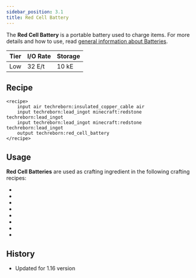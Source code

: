 ```yaml
---
sidebar_position: 3.1
title: Red Cell Battery
---
```


<ItemImage file="red_cell_battery" alt="Red Cell Battery" size="200" />

The **Red Cell Battery** is a portable battery used to charge items. For more details and how to use, read [general information about Batteries](/docs/items/battery).

| Tier | I/O Rate | Storage |
| ---- | -------- | ------- |
| Low  | 32 E/t   | 10 kE   |

## Recipe

```
<recipe>
    input air techreborn:insulated_copper_cable air
    input techreborn:lead_ingot minecraft:redstone techreborn:lead_ingot
    input techreborn:lead_ingot minecraft:redstone techreborn:lead_ingot
    output techreborn:red_cell_battery
</recipe>
```

## Usage

**Red Cell Batteries** are used as crafting ingredient in the following crafting recipes:

- <McItem slug="techreborn:battery_box"/>
- <McItem slug="techreborn:basic_chainsaw"/>
- <McItem slug="techreborn:basic_drill"/>
- <McItem slug="techreborn:basic_jackhammer"/>
- <McItem slug="techreborn:electric_treetap"/>
- <McItem slug="techreborn:rock_cutter"/>
- <McItem slug="techreborn:energy_storage_upgrade"/>
- <McItem slug="techreborn:generator"/>

## History

- Updated for 1.16 version
